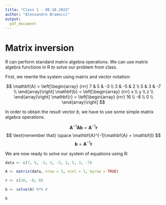 ```yaml
---
title: "Class 1 - 09.10.2023"
author: "Alessandro Bramucci"
output:
  pdf_document
---
```


# Matrix inversion

R can perform standard matrix algebra operations. We can use matrix algebra functions in R to solve our problem from class.

\begin{align*} 
7x +5y -3z &= 16 \\
3x -5y +2z &= -8 \\
5x +3y -7z &= 0
\end{align*}

First, we rewrite the system using matrix and vector notation:

$$
\mathbf{A} = \left[\begin{array}
{rrr}
7 & 5 & -3 \\
3 & -5 & 2 \\
5 & 3 & -7 \\
\end{array}\right]
\mathbf{b} = \left[\begin{array}
{rrr}
x \\
y \\
z \\
\end{array}\right]
\mathbf{r} = \left[\begin{array}
{rrr}
16 \\
-8 \\
0 \\
\end{array}\right]
$$

In order to obtain the result vector *b*, we have to use some simple matrix algebra operations.

$$ \mathbf{A}^{-1}\mathbf{A}\mathbf{b} = \mathbf{A}^{-1}\mathbf{r} $$ 
$$ \text{remember that} \space \mathbf{A}^{-1}\mathbf{A} = \mathbf{I} $$
$$ \mathbf{b} = \mathbf{A}^{-1}\mathbf{r}$$


We are now ready to solve our system of equations using R:

```r
data <- c(7, 5, -3, 3, -5, 2, 5, 3, -7)

A <- matrix(data, nrow = 3, ncol = 3, byrow = TRUE)

r <- c(16, -8, 0)

b <- solve(A) %*% r

b
```
